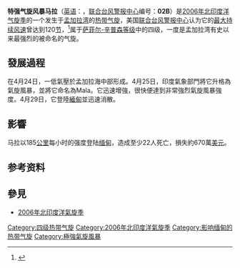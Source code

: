 {{Infobox Hurricane
| Name=非常強烈氣旋風暴馬拉 (Mala)
| Type=熱帶氣旋
| Basin=NIO
| Image location=Cyclone Mala 28 apr 2006 0405Z.jpg
| Image name=4月28日强度达到颠峰的气旋马拉
| Formed=2006年4月25日
| Dissipated=2006年4月29日
| 1-min winds=120
| 3-min winds=100
| Pressure=954
| Year=2006
| Fatalities=22
| Damages=6.7
| Inflated=1
| Areas=[[缅甸|缅甸]]、[[泰国|泰国]]北部
| Hurricane season=[[2006年北印度洋气旋季|2006年北印度洋气旋季]]
}}
'''特强气旋风暴马拉'''（[[英语|英语]]：'''{{lang|en|Very Severe Cyclonic Storm Mala}}'''，[[联合台风警报中心|联合台风警报中心]]编号：'''02B'''）是[[2006年北印度洋气旋季|2006年北印度洋气旋季]]的一个发生于[[孟加拉湾|孟加拉湾]]的[[热带气旋|热带气旋]]，美国[[联合台风警报中心|联合台风警报中心]]认为它的[[最大持续风速|最大持续风速]]曾达到120[[节|节]]，<ref>{{cite web|url=http://metocph.nmci.navy.mil/jtwc/best_tracks/2006/2006s-bio/bio022006.txt|title=02B最佳路径|work=2006年北印度洋最佳路径|publisher=联合台风警报中心|accessdate=2008-05-05}}{{dead link|date=2018年3月 |bot=InternetArchiveBot |fix-attempted=yes }}</ref>属于[[萨菲尔-辛普森飓风等级|萨菲尔-辛普森等级]]中的四级，一度是孟加拉湾有史以来最强烈的被命名的气旋。

==發展過程==
{{storm path|Mala 2006 track.png}}
在4月24日，一低氣壓於孟加拉海中部形成。4月25日，印度氣象部門將它升格為氣旋風暴，並將它命名為Mala。它迅速增強，很快便達到非常強烈氣旋風暴強度。4月29日，它登陸[[緬甸|緬甸]]並迅速消散。

==影響==
马拉以185[[公里|公里]]每小时的强度登陆[[缅甸|缅甸]]，造成至少22人死亡，損失約670萬[[美元|美元]]。

== 参考资料 ==
{{reflist}}

==參見==
*[[2006年北印度洋氣旋季|2006年北印度洋氣旋季]]

[[Category:四级热带气旋|Category:四级热带气旋]]
[[Category:2006年北印度洋氣旋季|Category:2006年北印度洋氣旋季]]
[[Category:影响缅甸的热带气旋|Category:影响缅甸的热带气旋]]
[[Category:極強氣旋風暴|Category:極強氣旋風暴]]